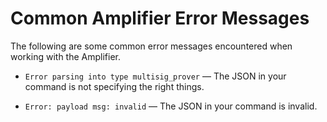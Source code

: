 # Common Amplifier Error Messages

The following are some common error messages encountered when working with the Amplifier.

- `Error parsing into type multisig_prover` — The JSON in your command is not specifying the right things.

- `Error: payload msg: invalid` — The JSON in your command is invalid.